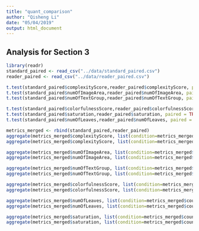 ```yaml
---
title: "quant_comparison"
author: "Qisheng Li"
date: "05/04/2019"
output: html_document
---
```


## Analysis for Section 3

```r
library(readr)
standard_paired <- read_csv("../data/standard_paired.csv")
reader_paired <- read_csv("../data/reader_paired.csv")
```

```r

t.test(standard_paired$complexityScore,reader_paired$complexityScore, paired = TRUE)
t.test(standard_paired$numOfImageArea,reader_paired$numOfImageArea, paired = TRUE)
t.test(standard_paired$numOfTextGroup,reader_paired$numOfTextGroup, paired = TRUE)

t.test(standard_paired$colorfulnessScore,reader_paired$colorfulnessScore, paired = TRUE)
t.test(standard_paired$saturation,reader_paired$saturation, paired = TRUE)
t.test(standard_paired$numOfLeaves,reader_paired$numOfLeaves, paired = TRUE)

```

```r
metrics_merged <- rbind(standard_paired,reader_paired)
aggregate(metrics_merged$complexityScore, list(condition=metrics_merged$country), mean)
aggregate(metrics_merged$complexityScore, list(condition=metrics_merged$country), sd)

aggregate(metrics_merged$numOfImageArea, list(condition=metrics_merged$country), mean)
aggregate(metrics_merged$numOfImageArea, list(condition=metrics_merged$country), sd)

aggregate(metrics_merged$numOfTextGroup, list(condition=metrics_merged$country), mean)
aggregate(metrics_merged$numOfTextGroup, list(condition=metrics_merged$country), sd)

aggregate(metrics_merged$colorfulnessScore, list(condition=metrics_merged$country), mean)
aggregate(metrics_merged$colorfulnessScore, list(condition=metrics_merged$country), sd)

aggregate(metrics_merged$numOfLeaves, list(condition=metrics_merged$country), mean)
aggregate(metrics_merged$numOfLeaves, list(condition=metrics_merged$country), sd)

aggregate(metrics_merged$saturation, list(condition=metrics_merged$country), mean)
aggregate(metrics_merged$saturation, list(condition=metrics_merged$country), sd)
```


